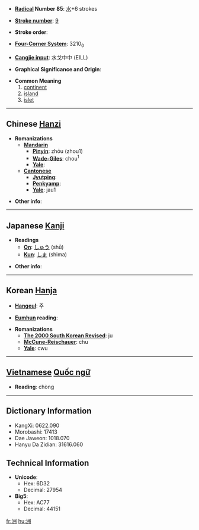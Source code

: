 * '''[[Wiktionary:Chinese radical index| Radical]] Number 85''': [[Wiktionary:Chinese radical index 水|水]]+6 strokes

* '''[[Wiktionary:Chinese total strokes index|Stroke number]]''': [[Wiktionary:Chinese total strokes index 9|9]]

* '''Stroke order''': 

* '''[[Wiktionary:Chinese four corner index|Four-Corner System]]''': 3210<sub>0</sub>

* '''[[Wiktionary:Chinese Cangjie index|Cangjie input]]''': 水戈中中 (EILL)

* '''Graphical Significance and Origin''': 

* '''Common Meaning'''
*#[[continent]]
*# [[island]]
*# [[islet]]

----

== Chinese [[Hanzi]] ==

* '''Romanizations'''
** '''[[Mandarin]]'''
*** '''[[Pinyin]]''': zhōu (zhou1)
*** '''[[Wade-Giles]]''': chou<sup>1</sup>
*** '''[[Yale]]''': 
** '''[[Cantonese]]'''
*** '''[[Jyutping]]''':
*** '''[[Penkyamp]]''': 
*** '''[[Yale]]''': jau1

* '''Other info''': 

----

== Japanese [[Kanji]] ==

* '''Readings'''
** '''[[On]]''': [[しゅう]] (shū)
** '''[[Kun]]''': [[しま]] (shima)

* '''Other info''':  

----

== Korean [[Hanja]] ==

* '''[[Hangeul]]''': 주

* '''[[Eumhun]] reading''': 

* '''Romanizations'''
** '''[[The 2000 South Korean Revised Romanization|The 2000 South Korean Revised]]''': ju
** '''[[McCune-Reischauer]]''': chu
** '''[[Yale]]''': cwu


----

== [[Vietnamese]] [[Quốc ngữ]] ==

* '''Reading''': chòng

----

== Dictionary Information ==

* KangXi: 0622.090
* Morobashi: 17413
* Dae Jaweon: 1018.070
* Hanyu Da Zidian: 31616.060

== Technical Information ==

* '''Unicode''':
** Hex: 6D32
** Decimal: 27954
* '''Big5''':
** Hex: AC77
** Decimal: 44151

[[fr:洲]]
[[hu:洲]]
